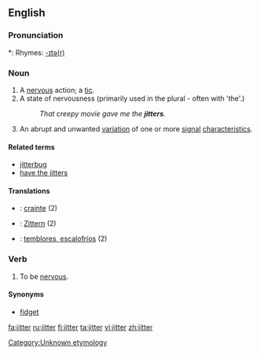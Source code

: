 ==English==

<!--SOED-->

===Pronunciation===
*: Rhymes: [[Rhymes:English:-ɪtə(r)|-ɪtə(r)]]

===Noun===
{{en-noun}}

# A [[nervous]] action; a [[tic]].
# A state of nervousness (primarily used in the plural - often with 'the'.)
#: ''That creepy movie gave me the '''jitters'''.''
# {{context|telecommunications}} An abrupt and unwanted [[variation]] of one or more [[signal]] [[characteristics]].

====Related terms====
* [[jitterbug]]
* [[have the jitters]]

====Translations====
{{trans-top|A nervous action; a tic}}
{{trans-mid}}
{{trans-bottom}}

{{trans-top|A state of nervousnes; the jitters}}
{{trans-mid}}
{{trans-bottom}}

{{trans-top|(''Telecommunications'') an abrubt and unwanted variation of signal characteristics}}
{{trans-mid}}
{{trans-bottom}}
{{checktrans-top}}

* {{ttbc|French}} : [[crainte]] (2)
* {{ttbc|German}} :  [[Zittern]] (2)
{{trans-mid}}
* {{ttbc|Spanish}} : [[temblores, escalofríos]] (2)
{{trans-bottom}}

===Verb===
{{en-verb}}

# {{intransitive}} To be [[nervous]].

====Synonyms====
* [[fidget]]

[[Category:Unknown etymology]]

[[fa:jitter]]
[[ru:jitter]]
[[fi:jitter]]
[[ta:jitter]]
[[vi:jitter]]
[[zh:jitter]]